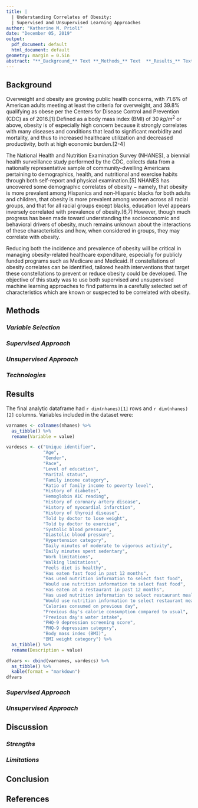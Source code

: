 ```yaml
---
title: |
  | Understanding Correlates of Obesity:
  | Supervised and Unsupervised Learning Approaches
author: "Katherine M. Prioli"
date: "December 05, 2019"
output:
  pdf_document: default
  html_document: default
geometry: margin = 0.5in
abstract: "**_Background_** Text **_Methods_** Text  **_Results_** Text **_Conclusion_** Text"
---
```


## **Background**

Overweight and obesity are growing public health concerns, with 71.6% of American adults meeting at least the criteria for overweight, and 39.8% qualifying as obese per the Centers for Disease Control and Prevention (CDC) as of 2016.[1]  Defined as a body mass index (BMI) of 30 $kg/m^{2}$ or above, obesity is of especially high concern because it strongly correlates with many diseases and conditions that lead to significant morbidity and mortality, and thus to increased healthcare utilization and decreased productivity, both at high economic burden.[2-4]

The National Health and Nutrition Examination Survey (NHANES), a biennial health surveillance study performed by the CDC, collects data from a nationally representative sample of community-dwelling Americans pertaining to demographics, health, and nutritional and exercise habits through both self-report and physical examination.[5]  NHANES has uncovered some demographic correlates of obesity $-$ namely, that obesity is more prevalent among Hispanics and non-Hispanic blacks for both adults and children, that obesity is more prevalent among women across all racial groups, and that for all racial groups except blacks, education level appears inversely correlated with prevalence of obesity.[6,7]  However, though much progress has been made toward understanding the socioeconomic and behavioral drivers of obesity, much remains unknown about the interactions of these characteristics and how, when considered in groups, they may correlate with obesity.

Reducing both the incidence and prevalence of obesity will be critical in managing obesity-related healthcare expenditure, especially for publicly funded programs such as Medicare and Medicaid.  If constellations of obesity correlates can be identified, tailored health interventions that target these constellations to prevent or reduce obesity could be developed.  The objective of this study was to use both supervised and unsupervised machine learning approaches to find patterns in a carefully selected set of characteristics which are known or suspected to be correlated with obesity.


## **Methods**


### *Variable Selection*


### *Supervised Approach*


### *Unsupervised Approach*


### *Technologies*


## **Results**

The final analytic dataframe had `r dim(nhanes)[1]` rows and `r dim(nhanes)[2]` columns.  Variables included in the dataset were:

```r
varnames <- colnames(nhanes) %>% 
  as_tibble() %>% 
  rename(Variable = value)

vardescs <- c("Unique identifier",
              "Age",
              "Gender",
              "Race",
              "Level of education",
              "Marital status",
              "Family income category",
              "Ratio of family income to poverty level",
              "History of diabetes",
              "Hemoglobin A1C reading",
              "History of coronary artery disease",
              "History of myocardial infarction",
              "History of thyroid disease",
              "Told by doctor to lose weight",
              "Told by doctor to exercise",
              "Systolic blood pressure",
              "Diastolic blood pressure",
              "Hypertension category",
              "Daily minutes of moderate to vigorous activity",
              "Daily minutes spent sedentary",
              "Work limitations",
              "Walking limitations",
              "Feels diet is healthy",
              "Has eaten fast food in past 12 months",
              "Has used nutrition information to select fast food",
              "Would use nutrition information to select fast food",
              "Has eaten at a restaurant in past 12 months",
              "Has used nutrition information to select restaurant meal",
              "Would use nutrition information to select restaurant meal",
              "Calories consumed on previous day",
              "Previous day's calorie consumption compared to usual",
              "Previous day's water intake",
              "PHQ-9 depression screening score",
              "PHQ-9 depression category",
              "Body mass index (BMI)",
              "BMI weight category") %>% 
  as_tibble() %>% 
  rename(Description = value)

dfvars <- cbind(varnames, vardescs) %>% 
  as_tibble() %>% 
  kable(format = "markdown")
dfvars
```


### *Supervised Approach*


### *Unsupervised Approach*


## **Discussion**


### *Strengths*


### *Limitations*


## **Conclusion**


## **References**

\renewcommand\refname{}
\vspace*{-1cm}
\begin{flushleft}
\begin{thebibliography}{99}
\bibitem[1]
  `Selected health conditions and risk factors, by age:  United States, selected years 1988-1994 through 2015-2016.  Centers for Disease Control and Prevention.  Health, United States, 2017:  Trend Tables.  Accessed October 20, 2019.  Available online at:  \url{https://www.cdc.gov/nchs/data/hus/2017/053.pdf}.

\bibitem[2]
  `Defining Adult Overweight and Obesity.  Centers for Disease Control and Prevention.  Last updated April 11, 2017.  Available online at:  \url{https://www.cdc.gov/obesity/adult/defining.html}.  Accessed October 22, 2019.

\bibitem[3]
  `Hruby A, Hu FB.  The Epidemiology of Obesity: A Big Picture. \textit{Pharmacoeconomics}. 2015;33(7):673-89.  doi:10.1007/s40273-014-0243-x.

\bibitem[4]
  `Li Q, Blume SW, Huang JC, Hammer M, Ganz ML.  Prevalence and healthcare costs of obesity-related comorbidities:  evidence from an electronic medical records system in the United States.  \textit{J Med Econ}.  2015;18(12):1020-8.  doi:  10.3111/13696998.2015.1067623.
	
\bibitem[5]
	`National Health and Nutrition Examination Survey.  National Center for Health Statistics.  Available online at:  \url{https://www.cdc.gov/nchs/nhanes/index.htm}.  Last updated September 24, 2019.  Accessed October 20, 2019.
	
\bibitem[6]
  `Hales CM, Carroll MD, Fryar CD, Ogden CL.  Prevalence of Obesity Among Adults and Youth:  United States, 2015-2016.  NCHS Data Brief No. 288.  National Center for Health Statistics.  2017.  Accessed October 20, 2019.  Available online at:  \url{https://www.cdc.gov/nchs/data/databriefs/db288.pdf}.
	
\bibitem[7]
  `Ogden CL, Fakhouri TH, Carroll MD, et al. Prevalence of Obesity Among Adults, by Household Income and Education – United States, 2011-2014.  \textit{Morb Mortal Wkly Rep}. 2017;66:1369-1373.  doi:  \url{http://dx.doi.org/10.15585/mmwr.mm6650a1}.
	
\bibitem[8]
  `National Health and Nutrition Examination Survey:  Demographic Variables and Sample Weights (DEMO$\_$I).  National Center for Health Statistics.  Available online at:  \url{https://wwwn.cdc.gov/Nchs/Nhanes/2015-2016/DEMO_I.XPT}.  Last updated September 2017.  Accessed October 27, 2019.
	
\bibitem[9]
  `National Health and Nutrition Examination Survey:  Questionnaire Data - Diabetes (DIQ$\_$I).  National Center for Health Statistics.  Available online at:  \url{https://wwwn.cdc.gov/Nchs/Nhanes/2015-2016/DIQ_I.XPT}.  Last updated September 2017.  Accessed October 29, 2019.
	
\bibitem[10]
  `National Health and Nutrition Examination Survey:  Questionnaire Data - Medical (MCQ$\_$I).  National Center for Health Statistics.  Available online at:  \url{https://wwwn.cdc.gov/Nchs/Nhanes/2015-2016/MCQ_I.XPT}.  Last updated September 2017.  Accessed October 29, 2019.

\bibitem[11]
  `National Health and Nutrition Examination Survey:  Examination Data - Blood Pressure (BPX$\_$I).  National Center for Health Statistics.  Available online at:  \url{https://wwwn.cdc.gov/Nchs/Nhanes/2015-2016/BPX_I.XPT}.  Last updated September 2017.  Accessed October 29, 2019.
	
\bibitem[12]
  `National Health and Nutrition Examination Survey:  Questionnaire Data - Physical Activity (PAQ$\_$I).  National Center for Health Statistics.  Available online at:  \url{https://wwwn.cdc.gov/Nchs/Nhanes/2015-2016/PAQ_I.XPT}.  Last updated September 2017.  Accessed October 29, 2019.
	
\bibitem[13]
  `National Health and Nutrition Examination Survey:  Questionnaire Data - Physical Functioning (PFQ$\_$I).  National Center for Health Statistics.  Available online at:  \url{https://wwwn.cdc.gov/Nchs/Nhanes/2015-2016/PFQ_I.XPT}.  Last updated September 2017.  Accessed October 29, 2019.
	
\bibitem[14]
  `National Health and Nutrition Examination Survey:  Questionnaire Data - Mental Health:  Depression Screener (DPQ$\_$I).  National Center for Health Statistics.  Available online at:  \url{https://wwwn.cdc.gov/Nchs/Nhanes/2015-2016/DPQ_I.XPT}.  Last updated December 2017.  Accessed October 29, 2019.
	
\bibitem[15]
  `National Health and Nutrition Examination Survey:  Questionnaire Data - Diet Behavior and Nutrition (DBQ$\_$I).  National Center for Health Statistics.  Available online at:  \url{https://wwwn.cdc.gov/Nchs/Nhanes/2015-2016/DBQ_I.XPT}.  Last updated November 2018.  Accessed October 29, 2019.

\bibitem[16]
  `National Health and Nutrition Examination Survey:  Questionnaire Data - Dietary Interview:  Total Nutrient Intakes, First Day (DR1TOT$\_$I).  National Center for Health Statistics.  Available online at:  \url{https://wwwn.cdc.gov/Nchs/Nhanes/2015-2016/DR1TOT_I.XPT}.  Last updated July 2018.  Accessed October 29, 2019.

\bibitem[17]
  `National Health and Nutrition Examination Survey:  Examination Data - Body Measures (BMX$\_$I).  National Center for Health Statistics.  Available online at:  \url{https://wwwn.cdc.gov/Nchs/Nhanes/2015-2016/BMX_I.XPT}.  Last updated September 2017.  Accessed October 29, 2019.

\bibitem[18]
	`Whelton PK, Carey RM, Aronow WS, et al.  2017 ACC/AHA/AAPA/ABC/ACPM/AGS/APhA/ASH/ASPC/NMA/PCNA Guideline for the Prevention, Detection, Evaluation, and Management of High Blood Pressure in Adults:  A Report of the American College of Cardiology/American Heart Association Task Force on Clinical Practice Guidelines.  $\textit{J Am Coll Cardiol}$.  2018;71(19):e127-e248.  doi:  10.1016/j.jacc.2017.11.006.

\bibitem[19]
  `Kroenke K, Spitzer RL. The PHQ-9: A new depression diagnostic and severity measure. \textit{Psychiatric Annals}. 2002;32(9):1-7  doi:  10.3928/0048-5713-20020901-06.

\bibitem[20]
  `Prioli KM. CSC$\_$8515$\_$Final$\_$Project. Available online at:  \url{https://github.com/kprioliPROF/CSC_8515_Final_Project}.


\end{thebibliography}
\end{flushleft}